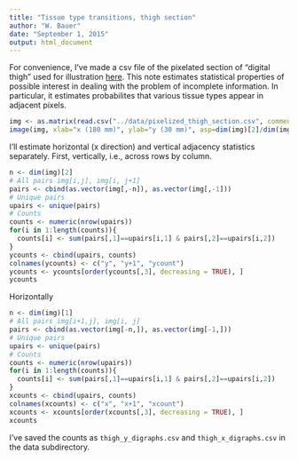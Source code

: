 ```yaml
---
title: "Tissue type transitions, thigh section"
author: "W. Bauer"
date: "September 1, 2015"
output: html_document
---
```


For convenience, I've made a csv file of the pixelated section of "digital thigh" used for illustration [here](thigh_working_prototype.html). This note estimates statistical properties of possible interest in dealing with the problem of incomplete information. In particular, it estimates probabilites that various tissue types appear in adjacent pixels.


```r
img <- as.matrix(read.csv("../data/pixelized_thigh_section.csv", comment.char = "#"))
image(img, xlab="x (180 mm)", ylab="y (30 mm)", asp=dim(img)[2]/dim(img)[1], xaxt='n', yaxt='n', col=gray.colors(length(unique(as.vector(img)))))
```

I'll estimate horizontal (x direction) and vertical adjacency statistics separately. First, vertically, i.e., across rows by column.

```r
n <- dim(img)[2]
# All pairs img[i,j], img[i, j+1]
pairs <- cbind(as.vector(img[,-n]), as.vector(img[,-1]))
# Unique pairs
upairs <- unique(pairs)
# Counts
counts <- numeric(nrow(upairs))
for(i in 1:length(counts)){
  counts[i] <- sum(pairs[,1]==upairs[i,1] & pairs[,2]==upairs[i,2])
}
ycounts <- cbind(upairs, counts)
colnames(ycounts) <- c("y", "y+1", "ycount")
ycounts <- ycounts[order(ycounts[,3], decreasing = TRUE), ]
ycounts
```

Horizontally 

```r
n <- dim(img)[1]
# All pairs img[i+1,j], img[i, j]
pairs <- cbind(as.vector(img[-n,]), as.vector(img[-1,]))
# Unique pairs
upairs <- unique(pairs)
# Counts
counts <- numeric(nrow(upairs))
for(i in 1:length(counts)){
  counts[i] <- sum(pairs[,1]==upairs[i,1] & pairs[,2]==upairs[i,2])
}
xcounts <- cbind(upairs, counts)
colnames(xcounts) <- c("x", "x+1", "xcount")
xcounts <- xcounts[order(xcounts[,3], decreasing = TRUE), ]
xcounts
```

I've saved the counts as `thigh_y_digraphs.csv` and `thigh_x_digraphs.csv` in the data subdirectory.